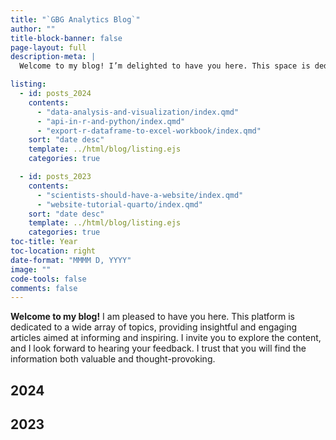 ```yaml
---
title: "`GBG Analytics Blog`"
author: ""
title-block-banner: false
page-layout: full
description-meta: |
  Welcome to my blog! I’m delighted to have you here. This space is dedicated to a diverse range of topics, offering insightful articles designed to inform and engage. Feel free to explore, and I look forward to hearing your thoughts. I hope you find the content both valuable and inspiring!

listing:
  - id: posts_2024
    contents: 
      - "data-analysis-and-visualization/index.qmd"
      - "api-in-r-and-python/index.qmd"
      - "export-r-dataframe-to-excel-workbook/index.qmd"
    sort: "date desc"
    template: ../html/blog/listing.ejs
    categories: true

  - id: posts_2023
    contents: 
      - "scientists-should-have-a-website/index.qmd"
      - "website-tutorial-quarto/index.qmd"
    sort: "date desc"
    template: ../html/blog/listing.ejs
    categories: true
toc-title: Year
toc-location: right
date-format: "MMMM D, YYYY"
image: ""
code-tools: false
comments: false
---
```


**Welcome to my blog!** I am pleased to have you here. This platform is dedicated to a wide array of topics, providing insightful and engaging articles aimed at informing and inspiring. I invite you to explore the content, and I look forward to hearing your feedback. I trust that you will find the information both valuable and thought-provoking.

## 2024

::: {#posts_2024}
:::

## 2023

::: {#posts_2023}
:::
